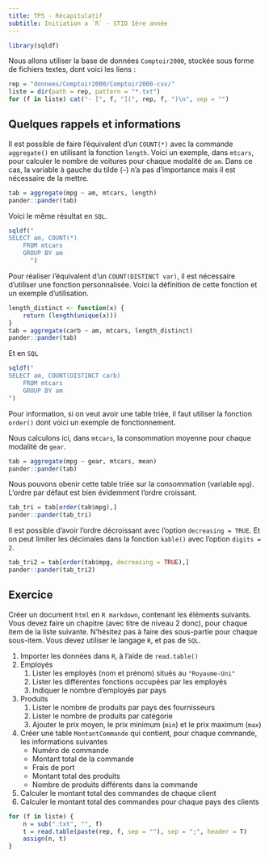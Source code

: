 ```yaml
---
title: TP5 - Récapitulatif
subtitle: Initiation a `R` - STID 1ère année
---
```


```r
library(sqldf)
```

Nous allons utiliser la base de données `Comptoir2000`, stockée sous forme de fichiers textes, dont voici les liens :

```r
rep = "donnees/Comptoir2000/Comptoir2000-csv/"
liste = dir(path = rep, pattern = "*.txt")
for (f in liste) cat("- [", f, "](", rep, f, ")\n", sep = "")
```

## Quelques rappels et informations

Il est possible de faire l'équivalent d'un `COUNT(*)` avec la commande `aggregate()` en utilisant la fonction `length`. Voici un exemple, dans `mtcars`, pour calculer le nombre de voitures pour chaque modalité de `am`. Dans ce cas, la variable à gauche du tilde (`~`) n'a pas d'importance mais il est nécessaire de la mettre.

```r
tab = aggregate(mpg ~ am, mtcars, length)
pander::pander(tab)
```

Voici le même résultat en `SQL`.

```r
sqldf("
SELECT am, COUNT(*)
    FROM mtcars
    GROUP BY am
      ")
```


Pour réaliser l'équivalent d'un `COUNT(DISTINCT var)`, il est nécessaire d'utiliser une fonction personnalisée. Voici la définition de cette fonction et un exemple d'utilisation.

```r
length_distinct <- function(x) {
    return (length(unique(x)))
}
tab = aggregate(carb ~ am, mtcars, length_distinct)
pander::pander(tab)
```

Et en `SQL`

```r
sqldf("
SELECT am, COUNT(DISTINCT carb)
    FROM mtcars
    GROUP BY am
")
```

Pour information, si on veut avoir une table triée, il faut utiliser la fonction `order()` dont voici un exemple de fonctionnement.

Nous calculons ici, dans `mtcars`, la consommation moyenne pour chaque modalité de `gear`.

```r
tab = aggregate(mpg ~ gear, mtcars, mean)
pander::pander(tab)
```

Nous pouvons obenir cette table triée sur la consommation (variable `mpg`). L'ordre par défaut est bien évidemment l'ordre croissant.

```r
tab_tri = tab[order(tab$mpg),]
pander::pander(tab_tri)
```

Il est possible d'avoir l'ordre décroissant avec l'option `decreasing = TRUE`. Et on peut limiter les décimales dans la fonction `kable()` avec l'option `digits = 2`.

```r
tab_tri2 = tab[order(tab$mpg, decreasing = TRUE),]
pander::pander(tab_tri2)
```


## Exercice

Créer un document `html` en `R markdown`, contenant les éléments suivants. Vous devez faire un chapitre (avec titre de niveau 2 donc), pour chaque item de la liste suivante. N'hésitez pas à faire des sous-partie pour chaque sous-item. Vous devez utiliser le langage `R`, et pas de `SQL`.

1. Importer les données dans `R`, à l'aide de `read.table()`
1. Employés 
    1. Lister les employés (nom et prénom) situés au `"Royaume-Uni"`
    1. Lister les différentes fonctions occupées par les employés
    1. Indiquer le nombre d'employés par pays
1. Produits
    1. Lister le nombre de produits par pays des fournisseurs
    1. Lister le nombre de produits par catégorie
    1. Ajouter le prix moyen, le prix minimum (`min`) et le prix maximum (`max`)
1. Créer une table `MontantCommande` qui contient, pour chaque commande, les informations suivantes 
    - Numéro de commande
    - Montant total de la commande 
    - Frais de port 
    - Montant total des produits
    - Nombre de produits différents dans la commande
1. Calculer le montant total des commandes de chaque client
1. Calculer le montant total des commandes pour chaque pays des clients


```r
for (f in liste) {
    n = sub(".txt", "", f)
    t = read.table(paste(rep, f, sep = ""), sep = ";", header = T)
    assign(n, t)
}
```

